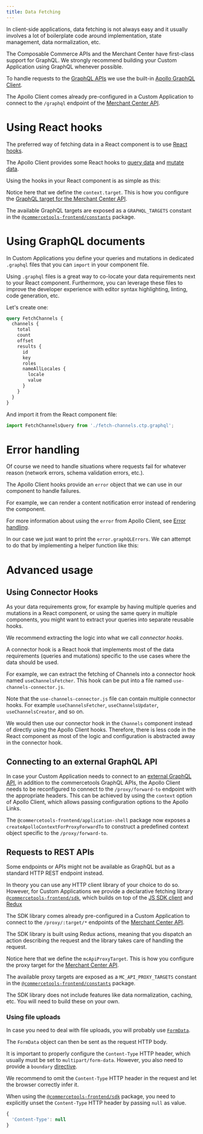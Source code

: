 ```yaml
---
title: Data Fetching
---
```


In client-side applications, data fetching is not always easy and it usually involves a lot of boilerplate code around implementation, state management, data normalization, etc.

The Composable Commerce APIs and the Merchant Center have first-class support for GraphQL. We strongly recommend building your Custom Application using GraphQL whenever possible.

To handle requests to the [GraphQL APIs](/concepts/merchant-center-api#graphql) we use the built-in [Apollo GraphQL Client](https://www.apollographql.com/docs/react/).

<Info>

The Apollo Client comes already pre-configured in a Custom Application to connect to the `/graphql` endpoint of the [Merchant Center API](/concepts/merchant-center-api#graphql).

</Info>

# Using React hooks

The preferred way of fetching data in a React component is to use [React hooks](https://reactjs.org/docs/hooks-intro.html).

The Apollo Client provides some React hooks to [query data](https://www.apollographql.com/docs/react/data/queries/) and [mutate data](https://www.apollographql.com/docs/react/data/mutations/).

Using the hooks in your React component is as simple as this:

<MultiCodeExample title="Channels">
  <CodeExample path="development/data-fetching/channels.jsx" highlightLines={[5,6,7,8,9]} />
  <CodeExample path="development/data-fetching/channels.tsx" highlightLines={[13,14,15,16,17,18,19,20]} />
</MultiCodeExample>

Notice here that we define the `context.target`. This is how you configure the [GraphQL target for the Merchant Center API](/concepts/merchant-center-api#graphql).

The available GraphQL targets are exposed as a `GRAPHQL_TARGETS` constant in the [`@commercetools-frontend/constants`](/api-reference/commercetools-frontend-constants) package.

# Using GraphQL documents

In Custom Applications you define your queries and mutations in dedicated `.graphql` files that you can `import` in your component file.

<Info>

Using `.graphql` files is a great way to co-locate your data requirements next to your React component. Furthermore, you can leverage these files to improve the developer experience with editor syntax highlighting, linting, code generation, etc.

</Info>

Let's create one:

```graphql title="fetch-channels.ctp.graphql"
query FetchChannels {
  channels {
    total
    count
    offset
    results {
      id
      key
      roles
      nameAllLocales {
        locale
        value
      }
    }
  }
}
```

And import it from the React component file:

```js
import FetchChannelsQuery from './fetch-channels.ctp.graphql';
```

# Error handling

Of course we need to handle situations where requests fail for whatever reason (network errors, schema validation errors, etc.).

The Apollo Client hooks provide an `error` object that we can use in our component to handle failures.

For example, we can render a content notification error instead of rendering the component.

<MultiCodeExample title="Channels">
  <CodeExample path="development/data-fetching/error-handling.jsx" highlightLines={[7,13,14,15,16,17,18,19]} />
  <CodeExample path="development/data-fetching/error-handling.tsx" highlightLines={[15,24,25,26,27,28,29,30]} />
</MultiCodeExample>

For more information about using the `error` from Apollo Client, see [Error handling](https://www.apollographql.com/docs/react/data/error-handling/).

In our case we just want to print the `error.graphQLErrors`. We can attempt to do that by implementing a helper function like this:

<MultiCodeExample title="Channels">
  <CodeExample path="development/data-fetching/error-message.js" />
  <CodeExample path="development/data-fetching/error-message.ts" />
</MultiCodeExample>

# Advanced usage

## Using Connector Hooks

As your data requirements grow, for example by having multiple queries and mutations in a React component, or using the same query in multiple components, you might want to extract your queries into separate reusable hooks.

We recommend extracting the logic into what we call _connector hooks_.

A connector hook is a React hook that implements most of the data requirements (queries and mutations) specific to the use cases where the data should be used.

For example, we can extract the fetching of Channels into a connector hook named `useChannelsFetcher`.
This hook can be put into a file named `use-channels-connector.js`.

<MultiCodeExample title="use-channels-connector">
  <CodeExample path="development/data-fetching/connector-hook.jsx" />
  <CodeExample path="development/data-fetching/connector-hook.tsx" />
</MultiCodeExample>

<Info>

Note that the `use-channels-connector.js` file can contain multiple connector hooks. For example `useChannelsFetcher`, `useChannelsUpdater`, `useChannelsCreator`, and so on.

</Info>

We would then use our connector hook in the `Channels` component instead of directly using the Apollo Client hooks. Therefore, there is less code in the React component as most of the logic and configuration is abstracted away in the connector hook.

<MultiCodeExample title="Channels">
  <CodeExample path="development/data-fetching/connector-hook-usage.jsx" highlightLines={[3,6]} />
  <CodeExample path="development/data-fetching/connector-hook-usage.tsx" highlightLines={[3,10]} />
</MultiCodeExample>

<!-- TODO: ## Using fetch policy -->
<!-- TODO: ## Customizing Apollo Cache -->

## Connecting to an external GraphQL API

In case your Custom Application needs to connect to an [external GraphQL API](/concepts/integrate-with-your-own-api), in addition to the commercetools GraphQL APIs, the Apollo Client needs to be reconfigured to connect to the `/proxy/forward-to` endpoint with the appropriate headers.
This can be achieved by using the `context` option of Apollo Client, which allows passing configuration options to the Apollo Links.

The `@commercetools-frontend/application-shell` package now exposes a `createApolloContextForProxyForwardTo` to construct a predefined context object specific to the `/proxy/forward-to`.

<MultiCodeExample>
  <CodeExample path="development/data-fetching/external-graphql-api.jsx" highlightLines={[2,10,11,12]} />
  <CodeExample path="development/data-fetching/external-graphql-api.tsx" highlightLines={[2,13,14,15]} />
</MultiCodeExample>

<!-- TODO: see [@/application-shell](/api-reference/commercetools-frontend-application-shell) for more information. -->

## Requests to REST APIs

Some endpoints or APIs might not be available as GraphQL but as a standard HTTP REST endpoint instead.

In theory you can use any HTTP client library of your choice to do so. However, for Custom Applications we provide a declarative fetching library [`@commercetools-frontend/sdk`](https://www.npmjs.com/package/@commercetools-frontend/sdk), which builds on top of the [JS SDK client](https://commercetools.github.io/nodejs/sdk/api/sdkClient.html) and [Redux](https://redux.js.org/)

<Info>

The SDK library comes already pre-configured in a Custom Application to connect to the `/proxy/:target/*` endpoints of the [Merchant Center API](/concepts/merchant-center-api#proxytarget).

</Info>

The SDK library is built using Redux actions, meaning that you dispatch an action describing the request and the library takes care of handling the request.

<MultiCodeExample title="Channels">
  <CodeExample path="development/data-fetching/rest-api.jsx" />
  <CodeExample path="development/data-fetching/rest-api.tsx" />
</MultiCodeExample>

Notice here that we define the `mcApiProxyTarget`. This is how you configure the proxy target for the [Merchant Center API](/concepts/merchant-center-api#proxytarget).

The available proxy targets are exposed as a `MC_API_PROXY_TARGETS` constant in the [`@commercetools-frontend/constants`](/api-reference/commercetools-frontend-constants) package.

<Warning>

The SDK library does not include features like data normalization, caching, etc. You will need to build these on your own.

</Warning>

<!-- TODO: ### Using your own HTTP client -->

### Using file uploads

In case you need to deal with file uploads, you will probably use [`FormData`](https://developer.mozilla.org/en-US/docs/Web/API/FormData).

The `FormData` object can then be sent as the request HTTP body.

It is important to properly configure the `Content-Type` HTTP header, which usually must be set to `multipart/form-data`. However, you also need to provide a `boundary` [directive](https://developer.mozilla.org/en-US/docs/Web/HTTP/Headers/Content-Type#directives).

We recommend to omit the `Content-Type` HTTP header in the request and let the browser correctly infer it.

<Info>

When using the [`@commercetools-frontend/sdk`](https://www.npmjs.com/package/@commercetools-frontend/sdk) package, you need to explicitly unset the `Content-Type` HTTP header by passing `null` as value.

```js
{
  'Content-Type': null
}
```

</Info>

